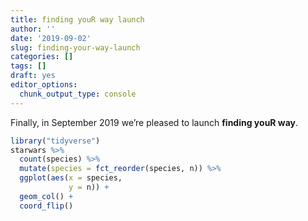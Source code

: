 ```yaml
---
title: finding youR way launch
author: ''
date: '2019-09-02'
slug: finding-your-way-launch
categories: []
tags: []
draft: yes
editor_options: 
  chunk_output_type: console
---
```


Finally, in September 2019 we're pleased to launch **finding youR way**.

```r
library("tidyverse")
starwars %>%
  count(species) %>%
  mutate(species = fct_reorder(species, n)) %>%
  ggplot(aes(x = species,
             y = n)) +
  geom_col() +
  coord_flip()
```


